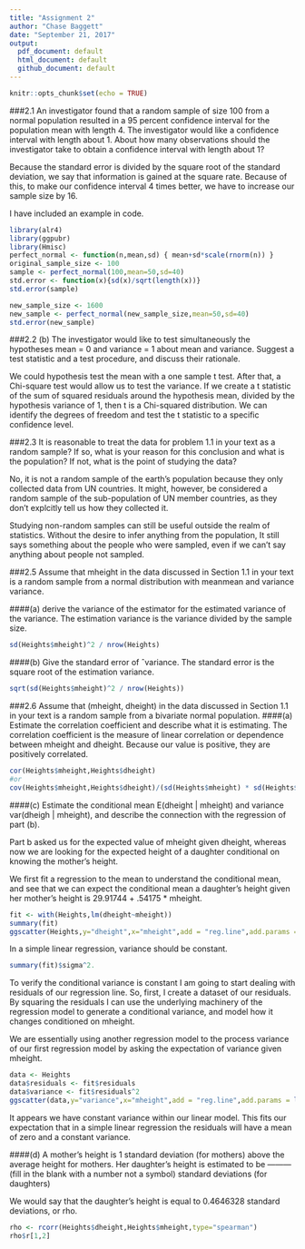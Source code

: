 ```yaml
---
title: "Assignment 2"
author: "Chase Baggett"
date: "September 21, 2017"
output:
  pdf_document: default
  html_document: default
  github_document: default
---
```


```r
knitr::opts_chunk$set(echo = TRUE)
```

###2.1 An investigator found that a random sample of size 100 from a normal population resulted in a 95 percent confidence interval for the population mean with length 4. The investigator would like a confidence interval with length about 1. About how many observations should the investigator take to obtain a confidence interval with length about 1?

Because the standard error is divided by the square root of the standard deviation, we say that information is gained at the square rate. Because of this, to make our confidence interval 4 times better, we have to increase our sample size by 16.

I have included an example in code. 
```r
library(alr4)
library(ggpubr)
library(Hmisc)
perfect_normal <- function(n,mean,sd) { mean+sd*scale(rnorm(n)) }
original_sample_size <- 100
sample <- perfect_normal(100,mean=50,sd=40)
std.error <- function(x){sd(x)/sqrt(length(x))}
std.error(sample)

new_sample_size <- 1600
new_sample <- perfect_normal(new_sample_size,mean=50,sd=40)
std.error(new_sample)
```
###2.2 (b) The investigator would like to test simultaneously the hypotheses mean = 0 and variance = 1 about mean and variance. Suggest a test statistic and a test procedure, and discuss their rationale.

We could hypothesis test the mean with a one sample t test. After that, a Chi-square test would allow us to test the variance. If we create a t statistic of the sum of squared residuals around the hypothesis mean, divided by the hypothesis variance of 1, then t is a Chi-squared distribution. We can identify the degrees of freedom and test the t statistic to a specific confidence level. 

###2.3 It is reasonable to treat the data for problem 1.1 in your text as a random sample? If so, what is your reason for this conclusion and what is the population? If not, what is the point of studying the data?

No, it is not a random sample of the earth's population because they only collected data from UN countries. It might, however, be considered a random sample of the sub-population of UN member countries, as they don't explcitly tell us how they collected it.

Studying non-random samples can still be useful outside the realm of statistics. Without the desire to infer anything from the population, It still says something about the people who were sampled, even if we can't say anything about people not sampled. 

###2.5 Assume that mheight in the data discussed in Section 1.1 in your text is a random sample from a normal distribution with meanmean and variance variance. 

####(a) derive the variance of the estimator for the estimated variance of the variance.
The estimation variance is the variance divided by the sample size.
```r
sd(Heights$mheight)^2 / nrow(Heights)
```
####(b) Give the standard error of ˆvariance.
The standard error is the square root of the estimation variance. 
```r
sqrt(sd(Heights$mheight)^2 / nrow(Heights))
```

###2.6 Assume that (mheight, dheight) in the data discussed in Section 1.1 in your text is a random sample from a bivariate normal population.
####(a) Estimate the correlation coefficient and describe what it is estimating.
The correlation coefficient is the measure of linear correlation or dependence between mheight and dheight. Because our value is positive, they are positively correlated.  

```r
cor(Heights$mheight,Heights$dheight)
#or
cov(Heights$mheight,Heights$dheight)/(sd(Heights$mheight) * sd(Heights$dheight))
```
####(c) Estimate the conditional mean E(dheight | mheight) and variance var(dheigh | mheight), and describe the connection with the regression of part (b).

Part b asked us for the expected value of mheight given dheight, whereas now we are looking for the expected height of a daughter conditional on knowing the mother's height. 

We first fit a regression to the mean to understand the conditional mean, and see that we can expect the conditional mean a daughter's height given her mother's height is 29.91744 + .54175 * mheight. 
```r
fit <- with(Heights,lm(dheight~mheight))
summary(fit)
ggscatter(Heights,y="dheight",x="mheight",add = "reg.line",add.params = list(color = "blue", fill = "lightgray"))
```
In a simple linear regression, variance should be constant. 
```r
summary(fit)$sigma^2.
```

To verify the conditional variance is constant I am going to start dealing with residuals of our regression line. So, first, I create a dataset of our residuals. By squaring the residuals I can use the underlying machinery of the regression model to generate a conditional variance, and model how it changes conditioned on mheight. 

We are essentially using another regression model to the process variance of our first regression model by asking the expectation of variance given mheight. 
```r
data <- Heights
data$residuals <- fit$residuals
data$variance <- fit$residuals^2
ggscatter(data,y="variance",x="mheight",add = "reg.line",add.params = list(color = "blue", fill = "lightgray"))
```
It appears we have constant variance within our linear model. This fits our expectation that in a simple linear regression the residuals will have a mean of zero and a constant variance. 

####(d) A mother’s height is 1 standard deviation (for mothers) above the average height for mothers. Her daughter’s height is estimated to be ——— (fill in the blank with a number not a symbol) standard deviations (for daughters)

We would say that the daughter's height is equal to 0.4646328 standard deviations, or rho.  

```r
rho <- rcorr(Heights$dheight,Heights$mheight,type="spearman")
rho$r[1,2]
```